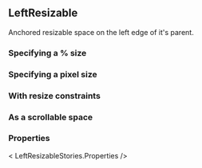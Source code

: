 

<CommonHeader />

<Meta of={LeftResizableStories} />

## LeftResizable

Anchored resizable space on the left edge of it's parent.

### Specifying a % size

<Canvas of={LeftResizableStories.Default} />

### Specifying a pixel size

<Canvas of={LeftResizableStories.DefaultPx} />

### With resize constraints

<Canvas of={LeftResizableStories.WithResizeConstraints} />

### As a scrollable space

<Canvas of={LeftResizableStories.Scrollable} />

### Properties

< LeftResizableStories.Properties />
